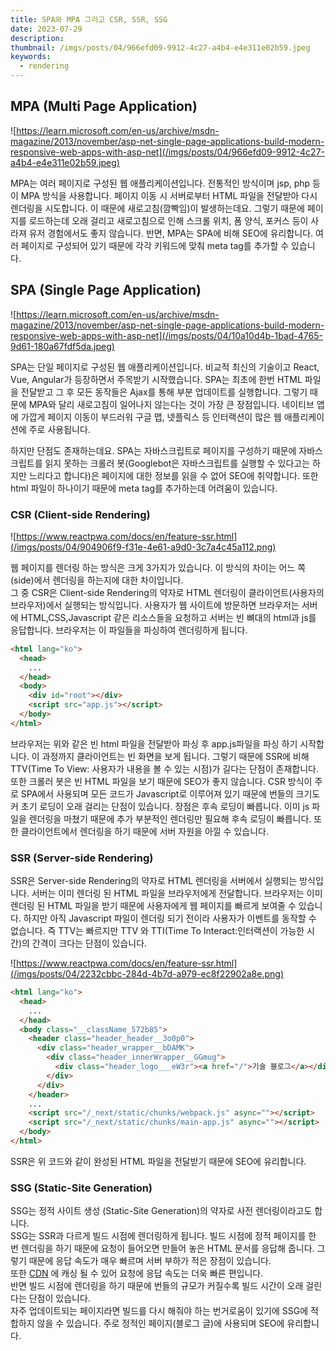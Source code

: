 ```yaml
---
title: SPA와 MPA 그리고 CSR, SSR, SSG
date: 2023-07-29
description:
thumbnail: /imgs/posts/04/966efd09-9912-4c27-a4b4-e4e311e02b59.jpeg
keywords:
  - rendering
---
```


## MPA (Multi Page Application)

![https://learn.microsoft.com/en-us/archive/msdn-magazine/2013/november/asp-net-single-page-applications-build-modern-responsive-web-apps-with-asp-net](/imgs/posts/04/966efd09-9912-4c27-a4b4-e4e311e02b59.jpeg)

MPA는 여러 페이지로 구성된 웹 애플리케이션입니다. 전통적인 방식이며 jsp, php 등이 MPA 방식을 사용합니다. 페이지 이동 시 서버로부터 HTML 파일을 전달받아 다시 렌더링을 시도합니다. 이 때문에 새로고침(깜빡임)이 발생하는데요. 그렇기 때문에 페이지를 로드하는데 오래 걸리고 새로고침으로 인해 스크롤 위치, 폼 양식, 포커스 등이 사라져 유저 경험에서도 좋지 않습니다. 반면, MPA는 SPA에 비해 SEO에 유리합니다. 여러 페이지로 구성되어 있기 때문에 각각 키워드에 맞춰 meta tag를 추가할 수 있습니다.

## SPA (Single Page Application)

![https://learn.microsoft.com/en-us/archive/msdn-magazine/2013/november/asp-net-single-page-applications-build-modern-responsive-web-apps-with-asp-net](/imgs/posts/04/10a10d4b-1bad-4765-9d61-180a67fdf5da.jpeg)

SPA는 단일 페이지로 구성된 웹 애플리케이션입니다. 비교적 최신의 기술이고 React, Vue, Angular가 등장하면서 주목받기 시작했습니다. SPA는 최초에 한번 HTML 파일을 전달받고 그 후 모든 동작들은 Ajax를 통해 부분 업데이트를 실행합니다. 그렇기 때문에 MPA와 달리 새로고침이 일어나지 않는다는 것이 가장 큰 장점입니다. 네이티브 앱에 가깝게 페이지 이동이 부드러워 구글 맵, 넷플릭스 등 인터랙션이 많은 웹 애플리케이션에 주로 사용됩니다.

하지만 단점도 존재하는데요. SPA는 자바스크립트로 페이지를 구성하기 때문에 자바스크립트를 읽지 못하는 크롤러 봇(Googlebot은 자바스크립트를 실행할 수 있다고는 하지만 느리다고 합니다)은 페이지에 대한 정보를 읽을 수 없어 SEO에 취약합니다. 또한 html 파일이 하나이기 때문에 meta tag를 추가하는데 어려움이 있습니다.

### CSR (Client-side Rendering)

![https://www.reactpwa.com/docs/en/feature-ssr.html](/imgs/posts/04/904906f9-f31e-4e61-a9d0-3c7a4c45a112.png)

웹 페이지를 렌더링 하는 방식은 크게 3가지가 있습니다. 이 방식의 차이는 어느 쪽(side)에서 렌더링을 하는지에 대한 차이입니다.<br/>
그 중 CSR은 Client-side Rendering의 약자로 HTML 렌더링이 클라이언트(사용자의 브라우저)에서 실행되는 방식입니다.
사용자가 웹 사이트에 방문하면 브라우저는 서버에 HTML,CSS,Javascript 같은 리소스들을 요청하고 서버는 빈 뼈대의 html과 js를 응답합니다. 브라우저는 이 파일들을 파싱하여 렌더링하게 됩니다.

```html {6}
<html lang="ko">
  <head>
    ...
  </head>
  <body>
    <div id="root"></div>
    <script src="app.js"></script>
  </body>
</html>
```

브라우저는 위와 같은 빈 html 파일을 전달받아 파싱 후 app.js파일을 파싱 하기 시작합니다. 이 과정까지 클라이언트는 빈 화면을 보게 됩니다. 그렇기 때문에 SSR에 비해 TTV(Time To View: 사용자가 내용을 볼 수 있는 시점)가 길다는 단점이 존재합니다. 또한 크롤러 봇은 빈 HTML 파일을 보기 때문에 SEO가 좋지 않습니다. CSR 방식이 주로 SPA에서 사용되며 모든 코드가 Javascript로 이루어져 있기 때문에 번들의 크기도 커 초기 로딩이 오래 걸리는 단점이 있습니다.
장점은 후속 로딩이 빠릅니다. 이미 js 파일을 렌더링을 마쳤기 때문에 추가 부분적인 렌더링만 필요해 후속 로딩이 빠릅니다. 또한 클라이언트에서 렌더링을 하기 때문에 서버 자원을 아낄 수 있습니다.

### SSR (Server-side Rendering)

SSR은 Server-side Rendering의 약자로 HTML 렌더링을 서버에서 실행되는 방식입니다. 서버는 이미 렌더링 된 HTML 파일을 브라우저에게 전달합니다. 브라우저는 이미 렌더링 된 HTML 파일을 받기 때문에 사용자에게 웹 페이지를 빠르게 보여줄 수 있습니다. 하지만 아직 Javascript 파일이 렌더링 되기 전이라 사용자가 이벤트를 동작할 수 없습니다. 즉 TTV는 빠르지만 TTV 와 TTI(Time To Interact:인터랙션이 가능한 시간)의 간격이 크다는 단점이 있습니다.

![https://www.reactpwa.com/docs/en/feature-ssr.html](/imgs/posts/04/2232cbbc-284d-4b7d-a979-ec8f22902a8e.png)

```html {6-13}
<html lang="ko">
  <head>
    ...
  </head>
  <body class="__className_572b85">
    <header class="header_header__3o0p0">
      <div class="header_wrapper__bDAMK">
        <div class="header_innerWrapper__GGmug">
          <div class="header_logo___eW3r"><a href="/">기술 블로그</a></div>
        </div>
      </div>
    </header>
    ...
    <script src="/_next/static/chunks/webpack.js" async=""></script>
    <script src="/_next/static/chunks/main-app.js" async=""></script>
  </body>
</html>
```

SSR은 위 코드와 같이 완성된 HTML 파일을 전달받기 때문에 SEO에 유리합니다.

### SSG (Static-Site Generation)

SSG는 정적 사이트 생성 (Static-Site Generation)의 약자로 사전 렌더링이라고도 합니다.<br/>
SSG는 SSR과 다르게 빌드 시점에 렌더링하게 됩니다.
빌드 시점에 정적 페이지를 한 번 렌더링을 하기 때문에 요청이 들어오면 만들어 놓은 HTML 문서를 응답해 줍니다.
그렇기 때문에 응답 속도가 매우 빠르며 서버 부하가 적은 장점이 있습니다.<br/>
또한 [CDN](/cdn-content-delivery-network-%EC%9D%B4%EB%9E%80-) 에 캐싱 될 수 있어 요청에 응답 속도는 더욱 빠른 편입니다.<br/>
반면 빌드 시점에 렌더링을 하기 때문에 번들의 규모가 커질수록 빌드 시간이 오래 걸린다는 단점이 있습니다.<br/>
자주 업데이트되는 페이지라면 빌드를 다시 해줘야 하는 번거로움이 있기에 SSG에 적합하지 않을 수 있습니다. 주로 정적인 페이지(블로그 글)에 사용되며 SEO에 유리합니다.
